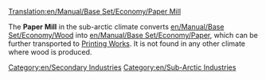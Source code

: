 [[Translation:en/Manual/Base Set/Economy/Paper Mill]]

{{en/Industries|image=Papermill.png
|name=Paper Mill
|climates=[[en/Sub-Arctic]]
|accepts=[[en/Manual/Base Set/Economy/Wood]]
|produces=[[en/Manual/Base Set/Economy/Paper]]
|notes=Not present in other [[en/Manual/Climates]].
}}

The '''Paper Mill''' in the sub-arctic climate converts [[en/Manual/Base Set/Economy/Wood]] into [[en/Manual/Base Set/Economy/Paper]], which can be further transported to [[en/Manual/Base Set/Economy/Printing Works|Printing Works]]. It is not found in any other climate where wood is produced.

{{en/Navbox Industries}}

[[Category:en/Secondary Industries]]
[[Category:en/Sub-Arctic Industries]]